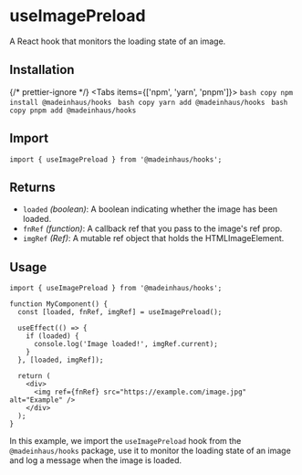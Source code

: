 # useImagePreload

A React hook that monitors the loading state of an image.

## Installation


{/* prettier-ignore */}
<Tabs items={['npm', 'yarn', 'pnpm']}>
    <Tab>
        ```bash copy
        npm install @madeinhaus/hooks
        ```
    </Tab>
    <Tab>
        ```bash copy
        yarn add @madeinhaus/hooks
        ```
    </Tab>
    <Tab>
        ```bash copy
        pnpm add @madeinhaus/hooks
        ```
    </Tab>
</Tabs>

## Import

```tsx copy
import { useImagePreload } from '@madeinhaus/hooks';
```

## Returns
- `loaded` _(boolean)_: A boolean indicating whether the image has been loaded.
- `fnRef` _(function)_: A callback ref that you pass to the image's ref prop.
- `imgRef` _(Ref)_: A mutable ref object that holds the HTMLImageElement.

## Usage

```tsx copy
import { useImagePreload } from '@madeinhaus/hooks';

function MyComponent() {
  const [loaded, fnRef, imgRef] = useImagePreload();

  useEffect(() => {
    if (loaded) {
      console.log('Image loaded!', imgRef.current);
    }
  }, [loaded, imgRef]);

  return (
    <div>
      <img ref={fnRef} src="https://example.com/image.jpg" alt="Example" />
    </div>
  );
}
```

In this example, we import the `useImagePreload` hook from the `@madeinhaus/hooks` package, use it to monitor the loading state of an image and log a message when the image is loaded.